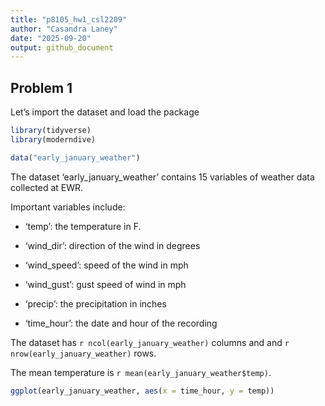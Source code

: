 ```yaml
---
title: "p8105_hw1_csl2209"
author: "Casandra Laney"
date: "2025-09-20"
output: github_document
---
```



## Problem 1 

Let's import the dataset and load the package

```r
library(tidyverse)
library(moderndive)

data("early_january_weather")
```


The dataset 'early_january_weather' contains 15 variables of weather data collected at EWR. 

Important variables include:

* 'temp': the temperature in F.

* 'wind_dir': direction of the wind in degrees

* 'wind_speed': speed of the wind in mph

* 'wind_gust': gust speed of wind in mph

* 'precip': the precipitation in inches

* 'time_hour': the date and hour of the recording

The dataset has `r ncol(early_january_weather)` columns and and `r nrow(early_january_weather)` rows.

The mean temperature is `r mean(early_january_weather$temp)`.

```r
ggplot(early_january_weather, aes(x = time_hour, y = temp))
```

